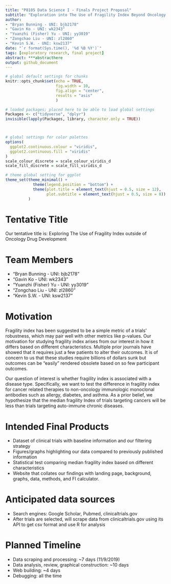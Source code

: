 ```yaml
---
title: "P8105 Data Science I - Finals Project Proposal"
subtitle: "Exploration into The Use of Fragility Index Beyond Oncology (Tentative)"
author: 
- "Bryan Bunning - UNI: bjb2178"
- "Gavin Ko - UNI: wk2343"
- "Yuanzhi (Fisher) Yu - UNI: yy3019"
- "Zongchao Liu - UNI: zl2860"
- "Kevin S.W. - UNI: ksw2137"
date: "`r format(Sys.time(), '%d %B %Y')`"
tags: [exploratory research, final project]
abstract: ***abstracthere
output: github_document
---
```


```r

# global default settings for chunks
knitr::opts_chunk$set(echo = TRUE, 
                      fig.width = 10, 
                      fig.align = "center",
                      results = "asis"
                      )

# loaded packages; placed here to be able to load global settings
Packages <- c("tidyverse", "dplyr")
invisible(lapply(Packages, library, character.only = TRUE))



# global settings for color palettes
options(
  ggplot2.continuous.colour = "viridis",
  ggplot2.continuous.fill = "viridis"
)
scale_colour_discrete = scale_colour_viridis_d
scale_fill_discrete = scale_fill_viridis_d

# theme global setting for ggplot
theme_set(theme_minimal() + 
            theme(legend.position = "bottom") +
            theme(plot.title = element_text(hjust = 0.5, size = 12),
                  plot.subtitle = element_text(hjust = 0.5, size = 8))
          )

```

# Tentative Title
Our tentative title is: Exploring The Use of Fragility Index outside of Oncology Drug Development

# Team Members
- "Bryan Bunning - UNI: bjb2178"
- "Gavin Ko - UNI: wk2343"
- "Yuanzhi (Fisher) Yu - UNI: yy3019"
- "Zongchao Liu - UNI: zl2860"
- "Kevin S.W. - UNI: ksw2137"

# Motivation
Fragility index has been suggested to be a simple metric of a trials’ robustness, which may pair well with other metrics like p-values. Our motivation for studying fragility index arises from our interest in how it differs based on different characteristics. Multiple prior journals have showed that it requires just a few patients to alter their outcomes. It is of concern to us that these studies require billions of dollars sunk but outcomes can be "easily" rendered obsolete based on so few participant outcomes. 

Our question of interest is whether fragility index is associated with a disease type. Specifically, we want to test the difference in fragility index for cancer related therapies to non-oncology immunologic monoclonal antibodies such as allergy, diabetes, and asthma. As a prior belief, we hypothesize that the median fragility Index of trials targeting cancers will be less than trials targeting auto-immune chronic diseases. 

# Intended Final Products
* Dataset of clinical trials with baseline information and our filtering strategy 
* Figures/graphs highlighting our data compared to previously published information 
* Statistical test comparing median fragility index based on different characteristics 
* Website that collates our findings with landing page, background, graphs, data, methods, and FI calculator. 

# Anticipated data sources  
* Search engines: Google Scholar, Pubmed, clinicaltrials.gov  
* After trials are selected, will scrape data from clinicaltrials.gov using its API to get csv format and use R for analysis

# Planned Timeline
* Data scraping and processing: ~7 days (11/9/2019)
* Data analysis, review, graphical construction: ~10 days
* Web building: ~4 days
* Debugging: all the time